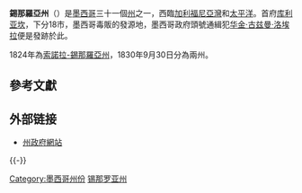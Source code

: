 {{Infobox settlement
| name             = 錫那羅亞州
| native_name      = Estado Libre y Soberano de Sinaloa
| native_name_lang = es
| settlement_type  = 州
| image_flag       = Flag of Sinaloa.svg
| flag_size        = 160px
| flag_alt         = 
| image_seal       = Coat of arms of Sinaloa.svg
| seal_size        = 80px
| nickname         = 
| motto            = 
| anthem           = 
| image_map        = Sinaloa in Mexico (location map scheme).svg
| map_caption      = 在墨西哥的位置

| subdivision_type  = 國家
| subdivision_name  = [[墨西哥|墨西哥]]

| established_title = 
| established_date  = 

| founder           = 

| seat_type = 首府
| seat              = [[库利亚坎|库利亚坎]]

| leader_party      = 
| leader_title      = 州長
| leader_name       = Quirino Ordáz Coppel


| unit_pref         = Metric
| area_footnotes = <ref>{{Cite web |title=Resumen |url=http://cuentame.inegi.gob.mx/monografias/informacion/sin/default.aspx?tema=me&e=25 |publisher=Cuentame INEGI |accessdate=February 12, 2013 |deadurl=yes |archiveurl=https://web.archive.org/web/20130514224346/http://cuentame.inegi.gob.mx/monografias/informacion/sin/default.aspx?tema=me&e=25 |archivedate=2013年5月14日 }}</ref>
| area_total_km2     = 57365
| area_land_km2      = 
| area_water_km2     = 
| area_water_percent =

| elevation_m        =
| elevation_max_footnotes =<ref>{{Cite web |title=Relieve |url=http://cuentame.inegi.gob.mx/monografias/informacion/sin/territorio/relieve.aspx?tema=me&e=25 |publisher=Cuentame INEGI |accessdate=April 6, 2011 |deadurl=yes |archiveurl=https://web.archive.org/web/20101014020156/http://cuentame.inegi.gob.mx/monografias/informacion/sin/territorio/relieve.aspx?tema=me&e=25 |archivedate=2010年10月14日 }}</ref>
| elevation_max_m    = 2520
| elevation_min_m    = 

| population_footnotes =<ref>{{cite web|title=Encuesta Intercensal 2015|url=http://www.inegi.org.mx/est/contenidos/proyectos/encuestas/hogares/especiales/ei2015/doc/eic_2015_presentacion.pdf|accessdate=December 9, 2015|archive-date=2018-12-24|archive-url=https://web.archive.org/web/20181224183903/https://www.inegi.org.mx/est/contenidos/proyectos/encuestas/hogares/especiales/ei2015/doc/eic_2015_presentacion.pdf|dead-url=no}}</ref>
| population_total        = 2,966,321
| population_as_of        = 2015年
| population_rank         = 全國第16位
| population_density_km2  = auto
| population_density_rank = 全國第18位
| population_note         = 

| postal_code_type        = 郵政編碼
| postal_code             = 80-82
| area_code_type          = 
| area_code               = 
| iso_code                = MX-SINP

| website   = 
| footnotes = 
}}
'''錫那羅亞州'''（{{lang-es|Sinaloa}}）是[[墨西哥|墨西哥]]三十一個[[墨西哥行政區劃|州]]之一，西臨[[加利福尼亞灣|加利福尼亞灣]]和[[太平洋|太平洋]]。首府[[库利亚坎|库利亚坎]]，下分18市，墨西哥毒販的發源地，墨西哥政府頭號通緝犯[[华金·古兹曼·洛埃拉|华金·古兹曼·洛埃拉]]便是發跡於此。

1824年為[[索諾拉-錫那羅亞州|索諾拉-錫那羅亞州]]，1830年9月30日分為兩州。

== 參考文獻 ==
{{Reflist}}

== 外部链接 ==
* {{es icon}}[http://www.sinaloa.gob.mx/ 州政府網站] {{Wayback|url=http://www.sinaloa.gob.mx/ |date=20110228194456 }}

{{-}}
{{Mexico}}

[[Category:墨西哥州份|Category:墨西哥州份]]
[[Category:锡那罗亚州|]]

{{Mexico-stub}}